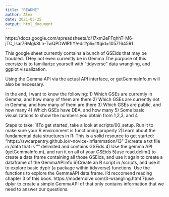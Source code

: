 ```yaml
---
title: "README"
author: Alex
date: 2021-05-25
output: html_document
---
```

https://docs.google.com/spreadsheets/d/17xm2eFFqhhT-M6-jTC_lsar7RMgk8Ln-TwQPDWlRfIY/edit?pli=1#gid=1057164591

This google sheet currently contains a bunch of GSEids that may be troubled. THey not even currently be in Gemma
The purpose of this exersize is to familiarize yourself with "tidyverse" data wrangling, and ggplot visualization.

Using the Gemma API via the actual API interface, or getGemmaInfo.m will also be necessary.

In the end, I want to know the following:
1) Which GSEs are currently in Gemma, and how many of them are there
2) Which GSEs are currently not in Gemma, and how many of them are there
3) Which GSEs are public, and how many
4) Which GSEs have DEA, and how many
5) Some basic visualizations to show the numbers you obtain from 1,2,3, and 4



Steps to take:
1)To get started, take a look at scripts/00_setup. Run it to make sure your R environment is functioning properly
2)Learn about the fundamental data structures in R: This is a solid resource to get started: "https://swcarpentry.github.io/r-novice-inflammation/13"
3)create a txt file in /data that is "\n" delimited and contains GSEids
4) Use the gemma API (getGemmaInfo.m), and run it on all of your GSEids
5)use read.delim() to create a data frame containing all those GSEids, and use it again to create a dataframe of the GemmaAPIinfo
6)Create an R script in /scripts, and use it to explore basic dyplr (a package within tidyverse) functions. Use the functions to explore the GemmaAPI data frame. I'd reccomend reading chapter 3 of this book. https://moderndive.com/3-wrangling.html
7)use dplyr to create a simple GemmaAPI df that only contains information that we need to answer our questions.


